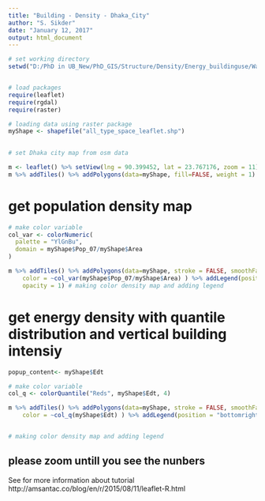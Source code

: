 ---
title: "Building - Density - Dhaka_City"
author: "S. Sikder"
date: "January 12, 2017"
output: html_document
---

```{r, echo=TRUE, message=FALSE, warning=FALSE}

# set working directory
setwd("D:/PhD in UB_New/PhD_GIS/Structure/Density/Energy_buildinguse/Wardwise")


# load packages 
require(leaflet)
require(rgdal)
require(raster)

# loading data using raster package 
myShape <- shapefile("all_type_space_leaflet.shp")
 

# set Dhaka city map from osm data

m <- leaflet() %>% setView(lng = 90.399452, lat = 23.767176, zoom = 11) # set map extent
m %>% addTiles() %>% addPolygons(data=myShape, fill=FALSE, weight = 1) # overlay with a polygon layer

```


# get population density map


```{r, echo=TRUE, message=FALSE, warning=FALSE}

# make color variable
col_var <- colorNumeric(
  palette = "YlGnBu",
  domain = myShape$Pop_07/myShape$Area
)

m %>% addTiles() %>% addPolygons(data=myShape, stroke = FALSE, smoothFactor = 0.2, fillOpacity = 0.8,
    color = ~col_var(myShape$Pop_07/myShape$Area) ) %>% addLegend(position = "bottomright", pal=col_var, values = myShape$Pop_07/myShape$Area, title = "Pop Density (2007)",
    opacity = 1) # making color density map and adding legend

```



# get energy density with quantile distribution and vertical building intensiy


```{r, echo=TRUE, message=FALSE, warning=FALSE}

popup_content<- myShape$Edt

# make color variable
col_q <- colorQuantile("Reds", myShape$Edt, 4)

m %>% addTiles() %>% addPolygons(data=myShape, stroke = FALSE, smoothFactor = 0.2, fillOpacity = 0.8,
    color = ~col_q(myShape$Edt) ) %>% addLegend(position = "bottomright", pal=col_q, values = myShape$Edt, title = "Energy density (2007)",opacity = 1) %>% addCircleMarkers(lng = myShape$POINT_X, lat=myShape$POINT_Y, radius = myShape$Sum_VUI, clusterOptions = markerClusterOptions())


# making color density map and adding legend

```

## please zoom untill you see the nunbers




See for more information about tutorial http://amsantac.co/blog/en/r/2015/08/11/leaflet-R.html
